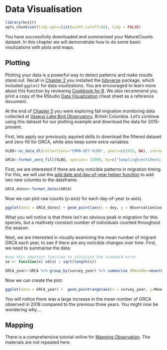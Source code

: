 # Data Visualisation {#PM6}

```r
library(knitr)
opts_chunk$set(tidy.opts=list(width.cutoff=50), tidy = FALSE)
```

You have successfully downloaded and summarised your NatureCounts dataset. In this chapter we will demonstrate how to do some basic visulizations with plots and maps. 

## Plotting {#PM6.1}

Plotting your data is a powerful way to detect patterns and make results stand out. Recall in [Chapter 2](#Package2.2) you installed the [tidyverse](https://www.tidyverse.org/) package, which included `ggplot2` for data visulizations. You are encouraged to learn more about this function by reviewing [Cookbook for R](http://www.cookbook-r.com/Graphs/). We also recommend you print a copy of the RStudio [Data Visualization](https://rstudio.com/wp-content/uploads/2015/03/ggplot2-cheatsheet.pdf) cheat sheet as a reference document.

At the end of [Chapter 5](#Manip5) you were exploring fall migration monitoring data collected at [Vaseux Lake Bird Observatory](https://www.birdscanada.org/birdmon/default/datasets.jsp?code=CMMN-DET-VLBO), British Columbia. Let's continue using this dataset for our plotting example and download the data for 2015-present. 

First, lets apply our previously aquired skills to download the filtered dataset and zero-fill for GRCA, while also keep some extra variables. 

```r

VLBO<-nc_data_dl(collections="CMMN-DET-VLBO", years=c(2015, NA), username = "sample", info = "test plot")

GRCA<-format_zero_fill(VLBO, species= 15900, by=c("SamplingEventIdentifier", "survey_year", "survey_month", "survey_day"))

```

First, we are interested if there are any noticible patterns in migration timing. For this, we will use the [add date and day-of-year helper function](https://birdstudiescanada.github.io/naturecounts/reference/format_dates.html) to add two new columbs to the dataframe. 

```r

GRCA_dates<-format_dates(GRCA)

```

Now we can plot raw counts (y-axis) for each day-of-year (x-axis). 

```r

ggplot(data = GRCA_dates) + geom_point(aes(x = doy, y = ObservationCount))

```

What you will notice is that there isn't an obvious peak in migration for this species, but a realtively constant number of individuals counted throughout the season. 

Next, we are interested in visually examining the mean number of migrant GRCA each year, to see if there are any noticible changes over time. First, we need to summarise the data: 

```r

#use this shortcut function to calculate the standard error
se <- function(x) sd(x) / sqrt(length(x))

GRCA_year<-GRCA %>% group_by(survey_year) %>% summarise (MeanObs=mean(ObservationCount), SEObs = se(ObservationCount)) %>%   mutate (yrmin=MeanObs+SEObs, yrmax=MeanObs-SEObs)

```

Now we can create the plot: 

```r

ggplot(data = GRCA_year) +  geom_pointrange(aes(x = survey_year, y=MeanObs, ymin=yrmin, ymax=yrmax))

```

You will notice there was a large increase in the mean number of GRCA observed in 2018 compared to the previous three years. You might now be wondering why....   

## Mapping {#PM6.2}

There is a comprehensive tutorial online for [Mapping Observation](https://birdstudiescanada.github.io/naturecounts/articles/articles/mapping-observations.html). The materials are not repeated here.  

